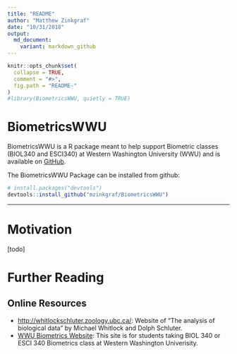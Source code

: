 ```yaml
---
title: "README"
author: "Matthew Zinkgraf"
date: "10/31/2018"
output:
  md_document:
    variant: markdown_github
---
```


<!-- README.md is generated from README.Rmd. Please edit that file -->

```r
knitr::opts_chunk$set(
  collapse = TRUE,
  comment = "#>",
  fig.path = "README-"
)
#library(BiometricsWWU, quietly = TRUE)
```

# BiometricsWWU

BiometricsWWU is a R package meant to help support Biometric classes (BIOL340 and ESCI340) at Western Washington University (WWU) and is available on [GitHub](https://github.com/mzinkgraf/BiometricsWWU).

The BiometricsWWU Package can be installed from github:

```r
# install.packages("devtools")
devtools::install_github("mzinkgraf/BiometricsWWU")
```

---

# Motivation

[todo]


# Further Reading

## Online Resources

- <http://whitlockschluter.zoology.ubc.ca/>: Website of "The analysis of biological data" by Michael Whitlock and Dolph Schluter.
- [WWU Biometrics Website](http://myweb.facstaff.wwu.edu/~minerb2/biometrics/index.html): This site is for students taking BIOL 340 or ESCI 340 Biometrics class at Western Washington Univerisity.


